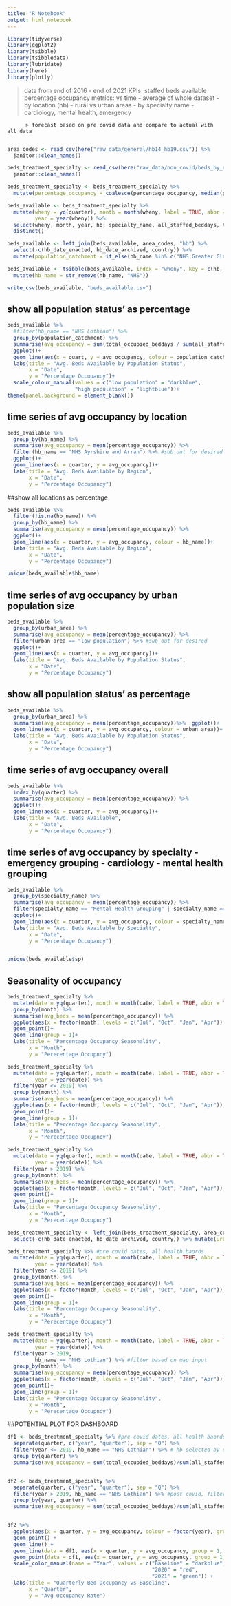 ```yaml
---
title: "R Notebook"
output: html_notebook
---
```

```r
library(tidyverse)
library(ggplot2)
library(tsibble)
library(tsibbledata)
library(lubridate)
library(here)
library(plotly)
```

>data from end of 2016 - end of 2021
>KPIs: staffed beds available
       percentage occupancy
>metrics: vs time - average of whole dataset
                  - by location (hb) - rural vs urban areas
                  - by specialty name - cardiology, mental health, emergency
          
          > forecast based on pre covid data and compare to actual with all data      
          
```r
area_codes <- read_csv(here("raw_data/general/hb14_hb19.csv")) %>% 
  janitor::clean_names()

beds_treatment_specialty <- read_csv(here("raw_data/non_covid/beds_by_nhs_board_of_treatment_and_specialty.csv")) %>% 
  janitor::clean_names()

beds_treatment_specialty <- beds_treatment_specialty %>% 
  mutate(percentage_occupancy = coalesce(percentage_occupancy, median(percentage_occupancy, na.rm = TRUE)))

beds_available <- beds_treatment_specialty %>% 
  mutate(wheny = yq(quarter), month = month(wheny, label = TRUE, abbr = TRUE),
         year = year(wheny)) %>%
  select(wheny, month, year, hb, specialty_name, all_staffed_beddays, total_occupied_beddays, percentage_occupancy) %>% 
  distinct()

beds_available <- left_join(beds_available, area_codes, "hb") %>% 
  select(-c(hb_date_enacted, hb_date_archived, country)) %>% 
  mutate(population_catchment = if_else(hb_name %in% c("NHS Greater Glasgow and Clyde", "NHS Lanarkshire", "NHS Lothian"), "high population", "low population")) #based on greater than 500,000

beds_available <- tsibble(beds_available, index = "wheny", key = c(hb, month, all_staffed_beddays, total_occupied_beddays, year, population_catchment, specialty_name, hb_name))%>% 
  mutate(hb_name = str_remove(hb_name, "NHS"))

write_csv(beds_available, "beds_available.csv")
```

## show all population status' as percentage
```r
beds_available %>% 
  #filter(hb_name == "NHS Lothian") %>% 
  group_by(population_catchment) %>% 
  summarise(avg_occupancy = sum(total_occupied_beddays / sum(all_staffed_beddays))*100)%>%  
  ggplot()+
  geom_line(aes(x = quart, y = avg_occupancy, colour = population_catchment))+
  labs(title = "Avg. Beds Available by Population Status",
       x = "Date",
       y = "Percentage Occupancy")+
  scale_colour_manual(values = c("low population" = "darkblue",
                      "high population" = "lightblue"))+
theme(panel.background = element_blank())


```

## time series of avg occupancy by location 
```r
beds_available %>% 
  group_by(hb_name) %>% 
  summarise(avg_occupancy = mean(percentage_occupancy)) %>% 
  filter(hb_name == "NHS Ayrshire and Arran") %>% #sub out for desired area
  ggplot()+
  geom_line(aes(x = quarter, y = avg_occupancy))+
  labs(title = "Avg. Beds Available by Region",
       x = "Date",
       y = "Percentage Occupancy")
```


##show all locations as percentage
```r
beds_available %>% 
  filter(!is.na(hb_name)) %>% 
  group_by(hb_name) %>% 
  summarise(avg_occupancy = mean(percentage_occupancy)) %>% 
  ggplot()+
  geom_line(aes(x = quarter, y = avg_occupancy, colour = hb_name))+
  labs(title = "Avg. Beds Available by Region",
       x = "Date",
       y = "Percentage Occupancy")

unique(beds_available$hb_name)
```


## time series of avg occupancy by urban population size
```r
beds_available %>% 
  group_by(urban_area) %>% 
  summarise(avg_occupancy = mean(percentage_occupancy)) %>% 
  filter(urban_area == "low population") %>% #sub out for desired 
  ggplot()+
  geom_line(aes(x = quarter, y = avg_occupancy))+
  labs(title = "Avg. Beds Available by Population Status",
       x = "Date",
       y = "Percentage Occupancy")
```
## show all population status' as percentage
```r
beds_available %>% 
  group_by(urban_area) %>% 
  summarise(avg_occupancy = mean(percentage_occupancy))%>%  ggplot()+
  geom_line(aes(x = quarter, y = avg_occupancy, colour = urban_area))+
  labs(title = "Avg. Beds Available by Population Status",
       x = "Date",
       y = "Percentage Occupancy")
```




## time series of avg occupancy overall
```r
beds_available %>% 
  index_by(quarter) %>% 
  summarise(avg_occupancy = mean(percentage_occupancy)) %>% 
  ggplot()+
  geom_line(aes(x = quarter, y = avg_occupancy))+
  labs(title = "Avg. Beds Available",
       x = "Date",
       y = "Percentage Occupancy")
```
## time series of avg occupancy by specialty - emergency grouping - cardiology - mental health grouping
```r
beds_available %>% 
  group_by(specialty_name) %>% 
  summarise(avg_occupancy = mean(percentage_occupancy)) %>% 
  filter(specialty_name == "Mental Health Grouping" | specialty_name == "Emergency Grouping" | specialty_name == "Cardiology") %>% #sub out for desired area
  ggplot()+
  geom_line(aes(x = quarter, y = avg_occupancy, colour = specialty_name))+
  labs(title = "Avg. Beds Available by Specialty",
       x = "Date",
       y = "Percentage Occupancy")


unique(beds_available$sp)
```

## Seasonality of occupancy
```r
beds_treatment_specialty %>% 
  mutate(date = yq(quarter), month = month(date, label = TRUE, abbr = TRUE)) %>% 
  group_by(month) %>% 
  summarise(avg_beds = mean(percentage_occupancy)) %>% 
  ggplot(aes(x = factor(month, levels = c("Jul", "Oct", "Jan", "Apr")), y = avg_beds))+
  geom_point()+
  geom_line(group = 1)+
  labs(title = "Percentage Occupancy Seasonality",
       x = "Month",
       y = "Perecentage Occupncy")

beds_treatment_specialty %>% 
  mutate(date = yq(quarter), month = month(date, label = TRUE, abbr = TRUE),
         year = year(date)) %>% 
  filter(year <= 2019) %>% 
  group_by(month) %>% 
  summarise(avg_beds = mean(percentage_occupancy)) %>% 
  ggplot(aes(x = factor(month, levels = c("Jul", "Oct", "Jan", "Apr")), y = avg_beds))+
  geom_point()+
  geom_line(group = 1)+
  labs(title = "Percentage Occupancy Seasonality",
       x = "Month",
       y = "Perecentage Occupncy")

beds_treatment_specialty %>% 
  mutate(date = yq(quarter), month = month(date, label = TRUE, abbr = TRUE),
         year = year(date)) %>% 
  filter(year > 2019) %>% 
  group_by(month) %>% 
  summarise(avg_beds = mean(percentage_occupancy)) %>% 
  ggplot(aes(x = factor(month, levels = c("Jul", "Oct", "Jan", "Apr")), y = avg_beds))+
  geom_point()+
  geom_line(group = 1)+
  labs(title = "Percentage Occupancy Seasonality",
       x = "Month",
       y = "Perecentage Occupncy")
```
```r
beds_treatment_specialty <- left_join(beds_treatment_specialty, area_codes, "hb") %>% 
  select(-c(hb_date_enacted, hb_date_archived, country)) %>% mutate(urban_area = if_else(hb_name %in% c("NHS Greater Glasgow and Clyde", "NHS Lanarkshire", "NHS Lothian"), "high population", "low population"))

beds_treatment_specialty %>% #pre covid dates, all health baords
  mutate(date = yq(quarter), month = month(date, label = TRUE, abbr = TRUE),
         year = year(date)) %>% 
  filter(year <= 2019) %>% 
  group_by(month) %>% 
  summarise(avg_beds = mean(percentage_occupancy)) %>% 
  ggplot(aes(x = factor(month, levels = c("Jul", "Oct", "Jan", "Apr")), y = avg_beds))+
  geom_point()+
  geom_line(group = 1)+
  labs(title = "Percentage Occupancy Seasonality",
       x = "Month",
       y = "Perecentage Occupncy")

beds_treatment_specialty %>% 
  mutate(date = yq(quarter), month = month(date, label = TRUE, abbr = TRUE),
         year = year(date)) %>% 
  filter(year > 2019,
         hb_name == "NHS Lothian") %>% #filter based on map input
  group_by(month) %>% 
  summarise(avg_occupancy = mean(percentage_occupancy)) %>%
  ggplot(aes(x = factor(month, levels = c("Jul", "Oct", "Jan", "Apr")), y = avg_occupancy))+
  geom_point()+
  geom_line(group = 1)+
  labs(title = "Percentage Occupancy Seasonality",
       x = "Month",
       y = "Perecentage Occupncy")

```

##POTENTIAL PLOT FOR DASHBOARD
```r
df1 <- beds_treatment_specialty %>% #pre covid dates, all health baords
  separate(quarter, c("year", "quarter"), sep = "Q") %>% 
  filter(year <= 2019, hb_name == "NHS Lothian") %>% # hb selected by user input
  group_by(quarter) %>% 
  summarise(avg_occupancy = sum(total_occupied_beddays)/sum(all_staffed_beddays))


df2 <- beds_treatment_specialty %>% 
  separate(quarter, c("year", "quarter"), sep = "Q") %>% 
  filter(year > 2019, hb_name == "NHS Lothian") %>% #post covid, filter based on map input
  group_by(year, quarter) %>% 
  summarise(avg_occupancy = sum(total_occupied_beddays)/sum(all_staffed_beddays))


df2 %>% 
  ggplot(aes(x = quarter, y = avg_occupancy, colour = factor(year), group = year))+
  geom_point() +
  geom_line() +
  geom_line(data = df1, aes(x = quarter, y = avg_occupancy, group = 1, col = "Baseline")) +
  geom_point(data = df1, aes(x = quarter, y = avg_occupancy, group = 1, col = "Baseline")) +
  scale_color_manual(name = "Year", values = c("Baseline" = "darkblue",
                                               "2020" = "red",
                                               "2021" = "green")) +
  labs(title = "Quarterly Bed Occupancy vs Baseline",
       x = "Quarter",
       y = "Avg Occupancy Rate")
```

